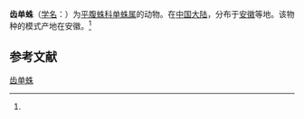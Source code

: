 {{Speciesbox
| name = 齿单蛛
| status = 
| status_system = 
| image = 
| genus = Haplodrassus
| species = dentatus
| authority = (Xu et Song, 1987)<ref name='id14370'>{{cite web| url =http://www.bioinfo.cn/db05/BjdwSpecies.php?action=view&id=14370| title =齿单蛛| work =《中国动物物种编目数据库》| publisher =中国科学院微生物研究所| author =中国科学院动物研究所| accessdate =2009-04-28| deadurl =yes| archiveurl =https://web.archive.org/web/20160305002216/http://www.bioinfo.cn/db05/BjdwSpecies.php?action=view&id=14370| archivedate =2016-03-05}}</ref>
}}

'''齿单蛛'''（[[学名|学名]]：{{lang|la|''Haplodrassus dentatus''}}）为[[平腹蛛科|平腹蛛科]][[单蛛属|单蛛属]]的动物。在[[中国大陆|中国大陆]]，分布于[[安徽|安徽]]等地。该物种的模式产地在安徽。<ref name='id14370'/>

== 参考文献 ==
{{reflist}}

{{Wikispecies|Haplodrassus dentatus}}
{{Taxonbar|from=Q3151063}}

[[Category:单蛛属|齿单蛛]]


{{蜘蛛小作品}}